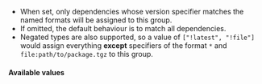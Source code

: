 
- When set, only dependencies whose version specifier matches the named formats will be assigned to this group.
- If omitted, the default behaviour is to match all dependencies.
- Negated types are also supported, so a value of `["!latest", "!file"]` would assign everything **except** specifiers of the format `*` and `file:path/to/package.tgz` to this group.

#### Available values

<SpecifierTypes />
